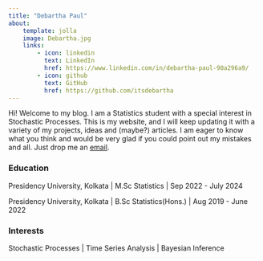 ```yaml
---
title: "Debartha Paul"
about:
    template: jolla
    image: Debartha.jpg
    links:
        - icon: linkedin
          text: LinkedIn
          href: https://www.linkedin.com/in/debartha-paul-90a296a9/
        - icon: github
          text: GitHub
          href: https://github.com/itsdebartha
---
```


Hi! Welcome to my blog. I am a Statistics student with a special interest in Stochastic Processes. This is my website, and I will keep updating it with a variety of my projects, ideas and (maybe?) articles. I am eager to know what you think and would be very glad if you could point out my mistakes and all. Just drop me an [email](mailto:pauldeep102@gmail.com).

### Education

Presidency University, Kolkata | M.Sc Statistics | Sep 2022 - July 2024

Presidency University, Kolkata | B.Sc Statistics(Hons.) | Aug 2019 - June 2022

### Interests

Stochastic Processes | Time Series Analysis | Bayesian Inference